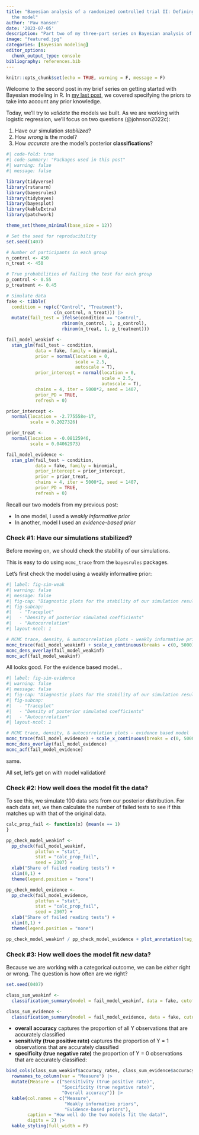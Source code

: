 ```yaml
---
title: "Bayesian analysis of a randomized controlled trial II: Defining and validating
  the model"
author: 'Paw Hansen'
date: '2023-07-05'
description: "Part two of my three-part series on Bayesian analysis of randomized controlled trials. You've built a model but is it any good?"
image: "featured.jpg"
categories: [Bayesian modeling]
editor_options: 
  chunk_output_type: console
bibliography: references.bib
---
```


```r
knitr::opts_chunk$set(echo = TRUE, warning = F, message = F)
```

Welcome to the second post in my brief series on getting started with Bayesian modeling in R. In [my last post](https://www.pawhansen.org/blog/bayesian-rct-spec-priors/), we covered specifying the priors to take into account any prior knowledge.

Today, we'll try to *validate* the models we built. As we are working with logistic regression, we'll focus on two questions (@johnson2022c):

1. Have our simulation _stabilized_?   
2. How _wrong_ is the model?
3. How _accurate_ are the model's posterior **classifications**?

```r
#| code-fold: true
#| code-summary: "Packages used in this post"
#| warning: false
#| message: false

library(tidyverse)
library(rstanarm)
library(bayesrules)
library(tidybayes)
library(bayesplot)
library(kableExtra)
library(patchwork)

theme_set(theme_minimal(base_size = 12))

```

```r

# Set the seed for reproducibility
set.seed(1407)

# Number of participants in each group
n_control <- 450
n_treat <- 450

# True probabilities of failing the test for each group
p_control <- 0.55
p_treatment <- 0.45

# Simulate data
fake <- tibble(
  condition = rep(c("Control", "Treatment"), 
                  c(n_control, n_treat))) |> 
  mutate(fail_test = ifelse(condition == "Control", 
                     rbinom(n_control, 1, p_control), 
                     rbinom(n_treat, 1, p_treatment))) 

fail_model_weakinf <- 
  stan_glm(fail_test ~ condition,
           data = fake, family = binomial,
           prior = normal(location = 0, 
                          scale = 2.5, 
                          autoscale = T),
           prior_intercept = normal(location = 0, 
                                    scale = 2.5, 
                                    autoscale = T),
           chains = 4, iter = 5000*2, seed = 1407,
           prior_PD = TRUE,
           refresh = 0)

prior_intercept <-
  normal(location = -2.775558e-17,
         scale = 0.2027326)

prior_treat <-
  normal(location = -0.08125946,
         scale = 0.04062973)

fail_model_evidence <- 
  stan_glm(fail_test ~ condition,
           data = fake, family = binomial,
           prior_intercept = prior_intercept,
           prior = prior_treat,
           chains = 4, iter = 5000*2, seed = 1407,
           prior_PD = TRUE,
           refresh = 0)

```

Recall our two models from my previous post:

-   In one model, I used a *weakly informative prior*
-   In another, model I used an *evidence-based prior*

### Check #1: Have our simulations stabilized? 
Before moving on, we should check the stability of our simulations.

This is easy to do using `mcmc_trace` from the `bayesrules` packages. 

Let's first check the model using a weakly informative prior: 

```r
#| label: fig-sim-weak
#| warning: false
#| message: false
#| fig-cap: "Diagnostic plots for the stability of our simulation results concerning the model using weakly informative priors. All looks good."
#| fig-subcap: 
#|   - "Traceplot"
#|   - "Density of posterior simulated coefficients"
#|   - "Autocorrelation"
#| layout-ncol: 1

# MCMC trace, density, & autocorrelation plots - weakly informative prior 
mcmc_trace(fail_model_weakinf) + scale_x_continuous(breaks = c(0, 5000))
mcmc_dens_overlay(fail_model_weakinf)
mcmc_acf(fail_model_weakinf)

```



All looks good. For the evidence based model...

```r
#| label: fig-sim-evidence
#| warning: false
#| message: false
#| fig-cap: "Diagnostic plots for the stability of our simulation results concerning the model using evidencebased priors. All looks good."
#| fig-subcap: 
#|   - "Traceplot"
#|   - "Density of posterior simulated coefficients"
#|   - "Autocorrelation"
#| layout-ncol: 1

# MCMC trace, density, & autocorrelation plots - evidence based model
mcmc_trace(fail_model_evidence) + scale_x_continuous(breaks = c(0, 5000))
mcmc_dens_overlay(fail_model_evidence)
mcmc_acf(fail_model_evidence)

```

same.

All set, let's get on with model validation!

### Check #2: How well does the model fit the data?

To see this, we simulate 100 data sets from our posterior distribution. For each data set, we then calculate the number of failed tests to see if this matches up with that of the original data.

```r
calc_prop_fail <- function(x) {mean(x == 1)
}

```

```r

pp_check_model_weakinf <- 
  pp_check(fail_model_weakinf, 
           plotfun = "stat", 
           stat = "calc_prop_fail",
           seed = 2307) + 
  xlab("Share of failed reading tests") +
  xlim(0,1) + 
  theme(legend.position = "none")

pp_check_model_evidence <-
  pp_check(fail_model_evidence, 
           plotfun = "stat", 
           stat = "calc_prop_fail",
           seed = 2307) + 
  xlab("Share of failed reading tests") +
  xlim(0,1) + 
  theme(legend.position = "none")

pp_check_model_weakinf / pp_check_model_evidence + plot_annotation(tag_levels = 'A')

```

### Check #3: How well does the model fit *new* data?

Because we are working with a categorical outcome, we can be *either* right or wrong. The question is how often are we right?

```r
set.seed(0407)

class_sum_weakinf <- 
  classification_summary(model = fail_model_weakinf, data = fake, cutoff = 0.5) 

class_sum_evidence <- 
  classification_summary(model = fail_model_evidence, data = fake, cutoff = 0.5) 

```

-   **overall accuracy** captures the proportion of all Y observations that are accurately classified
-   **sensitivity (true positive rate)** captures the proportion of Y = 1 observations that are accurately classified
-   **specificity (true negative rate)** the proportion of Y = 0 observations that are accurately classified:

```r
bind_cols(class_sum_weakinf$accuracy_rates, class_sum_evidence$accuracy_rates) |> 
  rownames_to_column(var = "Measure") |> 
  mutate(Measure = c("Sensitivity (true positive rate)",
                     "Specificity (true negative rate)", 
                     "Overall accuracy")) |> 
  kable(col.names = c("Measure", 
                      "Weakly informative priors",
                      "Evidence-based priors"),
        caption = "How well do the two models fit the data?",
        digits = 2) |> 
  kable_styling(full_width = F)
```
